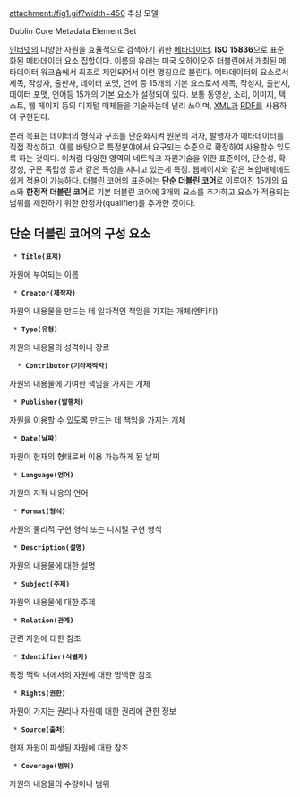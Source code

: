 attachment:/fig1.gif?width=450
추상 모델

Dublin Core Metadata Element Set 

[[인터넷]]의 다양한 자원을 효율적으로 검색하기 위한 [[메타데이터]]. '''ISO 15836'''으로 표준화된 메타데이터 요소 집합이다. 이름의 유래는 미국 오하이오주 더블린에서 개최된 메타데이터 워크숍에서 최초로 제안되어서 이런 명칭으로 불린다. 메타데이터의 요소로서 제목, 작성자, 출판사, 데이터 포맷, 언어 등 15개의 기본 요소로서 제목, 작성자, 출판사, 데이터 포맷, 언어등 15개의 기본 요소가 설정되어 있다. 보통 동영상, 소리, 이미지, 텍스트, 웹 페이지 등의 디지털 매체들을 기술하는데 널리 쓰이며, [[XML]]과 [[RDF]]를 사용하여 구현된다.

본래 목표는 데이터의 형식과 구조를 단순화시켜 원문의 저자, 발행자가 메타데이터를 직접 작성하고, 이를 바탕으로 특정분야에서 요구되는 수준으로 확장하여 사용할수 있도록 하는 것이다. 이처럼 다양한 영역의 네트워크 자원기술을 위한 표준이며, 단순성, 확장성, 구문 독립성 등과 같은 특성을 지니고 있는게 특징. 웹페이지와 같은 복합매체에도 쉽게 적용이 가능하다. 더블린 코어의 표준에는 '''단순 더블린 코어'''로 이루어진 15개의 요소와 '''한정적 더블린 코어'''로 기본 더블린 코어에 3개의 요소를 추가하고 요소가 적용되는 범위를 제한하기 위한 한정자(qualifier)를 추가한 것이다.

== 단순 더블린 코어의 구성 요소 ==
  * '''Title(표제)'''
자원에 부여되는 이름

  * '''Creator(제작자)'''
자원의 내용물을 만드는 데 일차적인 책임을 가지는 개체(엔티티)

  * '''Type(유형)'''
자원의 내용물의 성격이나 장르

   * '''Contributor(기타제작자)'''
자원의 내용물에 기여한 책임을 가지는 개체

  * '''Publisher(발행처)'''
자원을 이용할 수 있도록 만드는 데 책임을 가지는 개체

  * '''Date(날짜)''' 
자원이 현재의 형태로써 이용 가능하게 된 날짜

  * '''Language(언어)'''
자원의 지적 내용의 언어

  * '''Format(형식)'''
자원의 물리적 구현 형식 또는 디지털 구현 형식

  * '''Description(설명)'''
자원의 내용물에 대한 설명

  * '''Subject(주제)'''
자원의 내용물에 대한 주제

  * '''Relation(관계)'''
관련 자원에 대한 참조

  * '''Identifier(식별자)'''
특정 맥락 내에서의 자원에 대한 명백한 참조

  * '''Rights(권한)'''
자원이 가지는 권리나 자원에 대한 권리에 관한 정보

  * '''Source(출처)'''
현재 자원이 파생된 자원에 대한 참조

  * '''Coverage(범위)'''
자원의 내용물의 수량이나 범위
